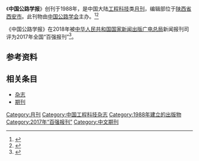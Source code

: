 {{Infobox journal
| title         = 中国公路学报<br>China Journal of Highway and Transport
| former_name   =
| frequency     = 月刊
| country       = [[中国大陆|中国大陆]]
| publisher     = 中国公路学会
| language = [[中文|中文]]
| native_title =
| abbreviation =
| impact        = 
| history =1988年起至今
| ISSN = 1001-7372
| CN            = 61-1313/U
| CODEN = ZGXUFN
| website       = http://zgglxb.chd.edu.cn/
}}
《'''中国公路学报'''》创刊于1988年，是中国大陆[[工程科技|工程科技]]类[[杂志#出版|月刊]]，编辑部位于[[陕西省|陕西省]][[西安市|西安市]]。此刊物由[[中国公路学会|中国公路学会]]主办。<ref name="知网1">{{Cite web|title=中国公路学报|url=https://navi.cnki.net/knavi/JournalDetail?pcode=CJFD&pykm=ZGGL|accessdate=2021-02-02|work=navi.cnki.net|publisher=[[中国知网|中国知网]]|archive-date=2020-01-06|archive-url=https://web.archive.org/web/20200106064453/http://navi.cnki.net/KNavi/JournalDetail?pcode=CJFD&pykm=ZGGL}}</ref><ref name="维普1">{{Cite web|title=中国公路学报 - 维普中文期刊|url=http://www.cqvip.com/qikan/Detail.aspx?gch=96141X|accessdate=2021-02-02|author=|date=|format=|publisher=[[维普|维普]]|language=}}</ref>

《中国公路学报》在2018年被[[中华人民共和国国家新闻出版广电总局|中华人民共和国国家新闻出版广电总局]]新闻报刊司评为2017年全国“百强报刊”<ref>{{Cite web|title=2017年全国“百强报刊”推荐名单开始公示|url=http://www.ce.cn/culture/gd/201801/16/t20180116_27756145.shtml|accessdate=2021-02-10|author=赵新乐（中国新闻出版广电报）|date=2018-01-16|format=|work=www.ce.cn|publisher=[[中国经济网|中国经济网]]|language=|archive-date=2020-11-05|archive-url=https://web.archive.org/web/20201105014543/http://www.ce.cn/culture/gd/201801/16/t20180116_27756145.shtml|dead-url=no}}</ref>。
== 参考资料 ==
{{reflist|2}}

== 相关条目 ==

* [[杂志|杂志]]
* [[期刊|期刊]]

{{pub-stub}}
{{全国百强报刊|2017}}

[[Category:月刊|Category:月刊]]
[[Category:中国工程科技杂志|Category:中国工程科技杂志]]
[[Category:1988年建立的出版物|Category:1988年建立的出版物]]
[[Category:2017年“百强报刊”|Category:2017年“百强报刊”]]
[[Category:中文期刊|Category:中文期刊]]